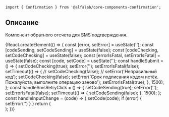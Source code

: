 

<Meta title='Компоненты|Confirmation' component={Confirmation} />

<Title>
    Confirmation ({name}@{version})
</Title>

```tsx
import { Confirmation } from '@alfalab/core-components-confirmation';
```

## Описание

Компонент обратного отсчета для SMS подтверждения.

<Story name='Песочница'>
    {React.createElement(() => {
        const [error, setError] = useState('');
        const [codeSending, setCodeSending] = useState(false);
        const [codeChecking, setCodeChecking] = useState(false);
        const [errorIsFatal, setErrorIsFatal] = useState(false);
        const [code, setCode] = useState('');
        const handleSubmit = () => {
            setCodeChecking(true);
            setError('');
            setErrorIsFatal(false);
            setTimeout(() => {
                // setCodeChecking(false);
                // setError('Неправильный код');
                setCodeChecking(false);
                setError('Срок подписания кодом истёк. Пожалуйста, выполните операцию заново');
                setErrorIsFatal(true);
            }, 1500);
        };
        const handleSmsRetryClick = () => {
            setCodeSending(true);
            setError('');
            setErrorIsFatal(false);
            setTimeout(() => {
                setCodeSending(false);
            }, 1500);
        };
        const handleInputChange = (code) => {
            setCode(code);
            if (error) {
                setError('')
            }
        }
        return (
            <div style={{display: 'flex', width: '100%', maxWidth: '375px', padding: '15px', boxSizing: 'border-box'}}>
                <Confirmation
                    phone='+7 000 000 00 42'
                    onInputFinished={handleSubmit}
                    onSmsRetryClick={handleSmsRetryClick}
                    codeSending={codeSending}
                    codeChecking={codeChecking}
                    error={error}
                    errorIsFatal={errorIsFatal}
                    countdownDuration={5000}
                    value={code}
                    onInputChange={handleInputChange}
                />
            </div>
        );
    })}
</Story>

<Props of={Confirmation} />

